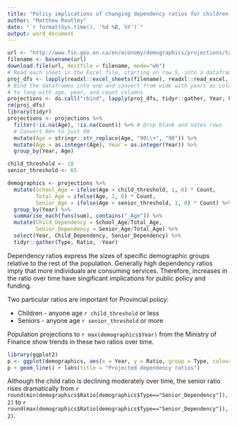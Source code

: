 ```yaml
---
title: "Policy implications of changing dependency ratios for children and seniors"
author: "Matthew Routley"
date: "`r format(Sys.time(), '%d %B, %Y')`"
output: word_document
---
```


```r
url <- "http://www.fin.gov.on.ca/en/economy/demographics/projections/table6.xls"
filename <- basename(url)
download.file(url, destfile = filename, mode="wb")
# Read each sheet in the Excel file, starting on row 5, into a dataframe
proj_dfs <- lapply(readxl::excel_sheets(filename), readxl::read_excel, path = filename, skip = 5)
# Bind the dataframes into one and convert from wide with years as columns 
# to long with age, year, and count columns
projections <- do.call("rbind", lapply(proj_dfs, tidyr::gather, Year, Count, -Age))
rm(proj_dfs)
library(tidyr)
projections <- projections %>%
  filter(!is.na(Age), !is.na(Count)) %>% # Drop blank and notes rows
  # Convert 90+ to just 90
  mutate(Age = stringr::str_replace(Age, "90\\+", "90")) %>%
  mutate(Age = as.integer(Age), Year = as.integer(Year)) %>%
  group_by(Year, Age)

child_threshold <- 18
senior_threshold <- 65

demographics <- projections %>%
  mutate(School_Age = ifelse(Age < child_threshold, 1, 0) * Count,
         Total_Age = ifelse(Age, 1, 0) * Count,
         Senior_Age = ifelse(Age > senior_threshold, 1, 0) * Count) %>%
  group_by(Year) %>%
  summarise_each(funs(sum), contains("_Age")) %>%
  mutate(Child_Dependency = School_Age/Total_Age,
         Senior_Dependency = Senior_Age/Total_Age) %>% 
  select(Year, Child_Dependency, Senior_Dependency) %>% 
  tidyr::gather(Type, Ratio, -Year)
```

Dependency ratios express the sizes of specific demographic groups relative to the rest of the population. Generally high dependency ratios imply that more individuals are consuming services. Therefore, increases in the ratio over time have singificant implications for public policy and funding.

Two particular ratios are important for Provincial policy:

- Children - anyone age `r child_threshold` or less
- Seniors - anyone age `r senior_threshold` or more

Population projections to `r max(demographics$Year)` from the Ministry of Finance show trends in these two ratios over time.

```r
library(ggplot2)
p <- ggplot(demographics, aes(x = Year, y = Ratio, group = Type, colour = Type))
p + geom_line() + labs(title = "Projected dependency ratios")
```

Although the child ratio is declining moderately over time, the senior ratio rises dramatically from `r round(min(demographics$Ratio[demographics$Type=="Senior_Dependency"]), 2)` to `r round(max(demographics$Ratio[demographics$Type=="Senior_Dependency"]), 2)`.
